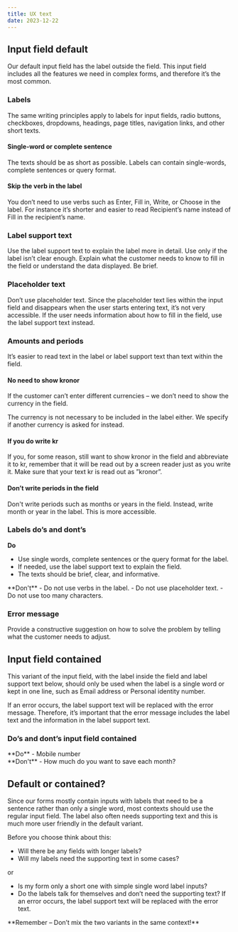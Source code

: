 ```yaml
---
title: UX text
date: 2023-12-22
---
```


## Input field default 
Our default input field has the label outside the field. This input field includes all the features we need in complex forms, and therefore it’s the most common.

### Labels
The same writing principles apply to labels for input fields, radio buttons, checkboxes, dropdowns, headings, page titles, navigation links, and other short texts.

#### Single-word or complete sentence
The texts should be as short as possible. Labels can contain single-words, complete sentences or query format.

<Grid columns="2" gap="s">
    <Figma id="single-or-complete-1" caption="Single-word example (Eng)." />
    <Figma id="single-or-complete-2" caption="Single-word example (Swe)." />
    <Figma id="single-or-complete-3" caption="Complete sentence example (Eng)." />
    <Figma id="single-or-complete-4" caption="Complete sentence example (Swe)." />
    <Figma id="query-format-1" caption="Query format example (Eng)." />
    <Figma id="query-format-2" caption="Query format example (Swe)." />
</Grid>

#### Skip the verb in the label
You don’t need to use verbs such as Enter, Fill in, Write, or Choose in the label. For instance it’s shorter and easier to read Recipient’s name instead of Fill in the recipient’s name.

<Grid columns="2" gap="s">
<div>

### Label support text

Use the label support text to explain the label more in detail. Use only if the label isn’t clear enough. Explain what the customer needs to know to fill in the field or understand the data displayed. Be brief.

</div>
<Figma id="label-support-text" caption="The label support text." />
</Grid>

<Grid columns="2" gap="s">
<div>

### Placeholder text

Don’t use placeholder text. Since the placeholder text lies within the input field and disappears when the user starts entering text, it’s not very accessible. If the user needs information about how to fill in the field, use the label support text instead. 

</div>
<Figma type="do" id="periods-1" /> 
</Grid>

### Amounts and periods
It’s easier to read text in the label or label support text than text within the field.

<Grid columns="2" gap="s">
<div>

#### No need to show kronor
If the customer can’t enter different currencies – we don’t need to show the currency in the field.

The currency is not necessary to be included in the label either. We specify if another currency is asked for instead.
</div>
<Figma type="do" id="periods-1" />

<div>

#### If you do write kr

If you, for some reason, still want to show kronor in the field and abbreviate it to kr, remember that it will be read out by a screen reader just as you write it. Make sure that your text kr is read out as ”kronor”.

</div>
<Figma type="do" id="periods-2" />
</Grid>

#### Don’t write periods in the field

Don't write periods such as months or years in the field. Instead, write month or year in the label. This is more accessible.

<Grid columns="2" gap="s">
<Figma type="do" id="floating-1" /> 
<Figma type="dont" id="floating-2" /> 
</Grid>

### Labels do’s and dont’s

<Grid columns="2" gap="s">
<div>

**Do**
- Use single words, complete sentences or the query format for the label. 
- If needed, use the label support text to explain the field. 
- The texts should be brief, clear, and informative. 
</div>
<div>
**Don't**
- Do not use verbs in the label. 
- Do not use placeholder text. 
- Do not use too many characters. 
</div>
</Grid>

### Error message
Provide a constructive suggestion on how to solve the problem by telling what the customer needs to adjust.

<GdsDivider size="4xl" opacity="0.2" />

## Input field contained

This variant of the input field, with the label inside the field and label support text below, should only be used when the label is a single word or kept in one line, such as <Inline>Email address</Inline> or <Inline>Personal identity number</Inline>. 

If an error occurs, the label support text will be replaced with the error message. Therefore, it’s important that the error message includes the label text and the information in the label support text.


<Grid columns="2" gap="s">
<Figma height="260" id="floating-1" caption="Input field contained, enabled and filled." />
<Figma height="260" id="floating-2" caption="Input field contained, enabled and filled in error state." />
</Grid>

### Do’s and dont’s input field contained

<Grid columns="2" gap="s">
<div>
**Do**
- Mobile number
</div>
<div>
**Don't**
- How much do you want to save each month?
</div>
<Figma type="do" id="floating-do" />
<Figma type="dont" id="floating-dont" />
</Grid>

## Default or contained?

Since our forms mostly contain inputs with labels that need to be a sentence rather than only a single word, most contexts should use the regular input field. The label also often needs supporting text and this is much more user friendly in the default variant.

Before you choose think about this:

- Will there be any fields with longer labels? 
- Will my labels need the supporting text in some cases?

or

- Is my form only a short one with simple single word label inputs?
- Do the labels talk for themselves and don’t need the supporting text? If an error occurs, the label support text will be replaced with the error text.

<div>
**Remember – Don’t mix the two variants in the same context!**
</div> 
